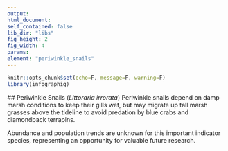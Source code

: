 ```yaml
---
output:
html_document:
self_contained: false
lib_dir: "libs"
fig_height: 2
fig_width: 4
params:
element: "periwinkle_snails"
---
```


```r
knitr::opts_chunk$set(echo=F, message=F, warning=F)
library(infographiq)
```

<base target="_parent">
## Periwinkle Snails (*Littoraria irrorata*) 
Periwinkle snails depend on damp marsh conditions to keep their gills wet, but may migrate up tall marsh grasses above the tideline to avoid predation by blue crabs and diamondback terrapins. 

Abundance and population trends are unknown for this important indicator species, representing an opportunity for valuable future research. 

